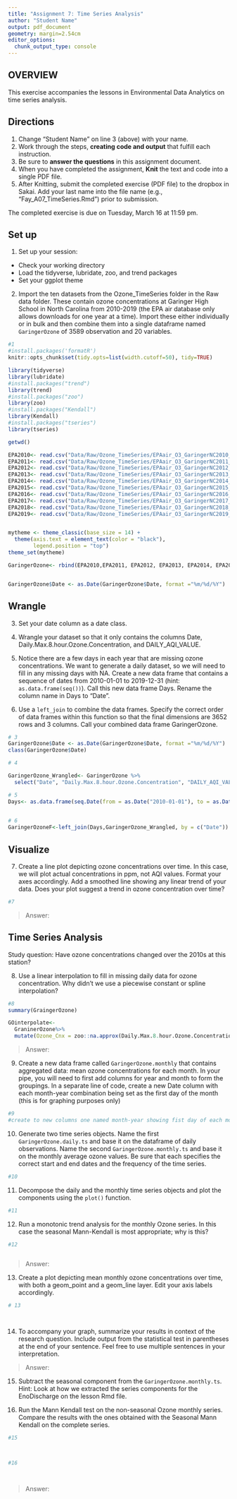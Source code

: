 ```yaml
---
title: "Assignment 7: Time Series Analysis"
author: "Student Name"
output: pdf_document
geometry: margin=2.54cm
editor_options: 
  chunk_output_type: console
---
```


## OVERVIEW

This exercise accompanies the lessons in Environmental Data Analytics on time series analysis. 

## Directions
1. Change "Student Name" on line 3 (above) with your name.
2. Work through the steps, **creating code and output** that fulfill each instruction.
3. Be sure to **answer the questions** in this assignment document.
4. When you have completed the assignment, **Knit** the text and code into a single PDF file.
5. After Knitting, submit the completed exercise (PDF file) to the dropbox in Sakai. Add your last name into the file name (e.g., "Fay_A07_TimeSeries.Rmd") prior to submission.

The completed exercise is due on Tuesday, March 16 at 11:59 pm.

## Set up 
1. Set up your session:

* Check your working directory
* Load the tidyverse, lubridate, zoo, and trend packages
* Set your ggplot theme

2. Import the ten datasets from the Ozone_TimeSeries folder in the Raw data folder. These contain ozone concentrations at Garinger High School in North Carolina from 2010-2019 (the EPA air database only allows downloads for one year at a time). Import these either individually or in bulk and then combine them into a single dataframe named `GaringerOzone` of 3589 observation and 20 variables. 

```r
#1
#install.packages('formatR')
knitr::opts_chunk$set(tidy.opts=list(width.cutoff=50), tidy=TRUE)

library(tidyverse)
library(lubridate)
#install.packages("trend")
library(trend)
#install.packages("zoo")
library(zoo)
#install.packages("Kendall")
library(Kendall)
#install.packages("tseries")
library(tseries)

getwd()

EPA2010<- read.csv("Data/Raw/Ozone_TimeSeries/EPAair_O3_GaringerNC2010_raw.csv", stringsAsFactors = TRUE)
EPA2011<- read.csv("Data/Raw/Ozone_TimeSeries/EPAair_O3_GaringerNC2011_raw.csv", stringsAsFactors = TRUE)
EPA2012<- read.csv("Data/Raw/Ozone_TimeSeries/EPAair_O3_GaringerNC2012_raw.csv", stringsAsFactors = TRUE)
EPA2013<- read.csv("Data/Raw/Ozone_TimeSeries/EPAair_O3_GaringerNC2013_raw.csv", stringsAsFactors = TRUE)
EPA2014<- read.csv("Data/Raw/Ozone_TimeSeries/EPAair_O3_GaringerNC2014_raw.csv", stringsAsFactors = TRUE)
EPA2015<- read.csv("Data/Raw/Ozone_TimeSeries/EPAair_O3_GaringerNC2015_raw.csv", stringsAsFactors = TRUE)
EPA2016<- read.csv("Data/Raw/Ozone_TimeSeries/EPAair_O3_GaringerNC2016_raw.csv", stringsAsFactors = TRUE)
EPA2017<- read.csv("Data/Raw/Ozone_TimeSeries/EPAair_O3_GaringerNC2017_raw.csv", stringsAsFactors = TRUE)
EPA2018<- read.csv("Data/Raw/Ozone_TimeSeries/EPAair_O3_GaringerNC2018_raw.csv", stringsAsFactors = TRUE)
EPA2019<- read.csv("Data/Raw/Ozone_TimeSeries/EPAair_O3_GaringerNC2019_raw.csv", stringsAsFactors = TRUE)


mytheme <- theme_classic(base_size = 14) +
  theme(axis.text = element_text(color = "black"), 
        legend.position = "top")
theme_set(mytheme)

GaringerOzone<- rbind(EPA2010,EPA2011, EPA2012, EPA2013, EPA2014, EPA2015, EPA2016, EPA2017, EPA2018, EPA2019)


GaringerOzone$Date <- as.Date(GaringerOzone$Date, format ="%m/%d/%Y")
```

## Wrangle

3. Set your date column as a date class.

4. Wrangle your dataset so that it only contains the columns Date, Daily.Max.8.hour.Ozone.Concentration, and DAILY_AQI_VALUE. 

5. Notice there are a few days in each year that are missing ozone concentrations. We want to generate a daily dataset, so we will need to fill in any missing days with NA. Create a new data frame that contains a sequence of dates from 2010-01-01 to 2019-12-31 (hint: `as.data.frame(seq())`). Call this new data frame Days. Rename the column name in Days to "Date".

6. Use a `left_join` to combine the data frames. Specify the correct order of data frames within this function so that the final dimensions are 3652 rows and 3 columns. Call your combined data frame GaringerOzone. 

```r
# 3
GaringerOzone$Date <- as.Date(GaringerOzone$Date, format ="%m/%d/%Y")
class(GaringerOzone$Date)

# 4

GaringerOzone_Wrangled<- GaringerOzone %>%
  select("Date", "Daily.Max.8.hour.Ozone.Concentration", "DAILY_AQI_VALUE")

# 5
Days<- as.data.frame(seq.Date(from = as.Date("2010-01-01"), to = as.Date("2019-12-31"), by=1), colnames("Date"))

                      
# 6
GaringerOzoneF<-left_join(Days,GaringerOzone_Wrangled, by = c("Date"))

```

## Visualize

7. Create a line plot depicting ozone concentrations over time. In this case, we will plot actual concentrations in ppm, not AQI values. Format your axes accordingly. Add a smoothed line showing any linear trend of your data. Does your plot suggest a trend in ozone concentration over time?

```r
#7

```

>Answer:

## Time Series Analysis

Study question: Have ozone concentrations changed over the 2010s at this station? 

8. Use a linear interpolation to fill in missing daily data for ozone concentration. Why didn't we use a piecewise constant or spline interpolation?

```r
#8
summary(GraingerOzone)

GOinterpolate<-
  GraninerOzone%>%
  mutate(Ozone_Cnx = zoo::na.approx(Daily.Max.8.hour.Ozone.Concentration))


```

> Answer: 


9. Create a new data frame called `GaringerOzone.monthly` that contains aggregated data: mean ozone concentrations for each month. In your pipe, you will need to first add columns for year and month to form the groupings. In a separate line of code, create a new Date column with each month-year combination being set as the first day of the month (this is for graphing purposes only)

```r
#9 
#create to new columns one named month-year showing fist day of each month. second column with mean of ozone each month. demisnions ill have fewwer rows then the previous columns. 

```


10. Generate two time series objects. Name the first `GaringerOzone.daily.ts` and base it on the dataframe of daily observations. Name the second `GaringerOzone.monthly.ts` and base it on the monthly average ozone values. Be sure that each specifies the correct start and end dates and the frequency of the time series.

```r
#10

```


11. Decompose the daily and the monthly time series objects and plot the components using the `plot()` function.

```r
#11


```


12. Run a monotonic trend analysis for the monthly Ozone series. In this case the seasonal Mann-Kendall is most appropriate; why is this?

```r
#12



```

> Answer: 

13. Create a plot depicting mean monthly ozone concentrations over time, with both a geom_point and a geom_line layer. Edit your axis labels accordingly.

```r
# 13




```

14. To accompany your graph, summarize your results in context of the research question. Include output from the statistical test in parentheses at the end of your sentence. Feel free to use multiple sentences in your interpretation.

> Answer: 

15. Subtract the seasonal component from the `GaringerOzone.monthly.ts`. Hint: Look at how we extracted the series components for the EnoDischarge on the lesson Rmd file.

16. Run the Mann Kendall test on the non-seasonal Ozone monthly series. Compare the results with the ones obtained with the Seasonal Mann Kendall on the complete series.

```r
#15



#16




```

> Answer: 
